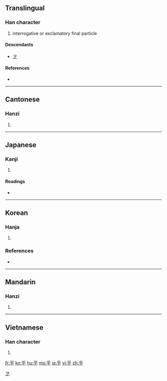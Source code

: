 ==Translingual==

===Han character===
{{Han char|rn=4|rad=丿|as=04|sn=5|four=2040<sub>9</sub>|canj=竹火木 (HFD)}}

# interrogative or exclamatory final particle

====Descendants====
* [[ヲ]]

====References====
* {{Han ref|kx=0082.070|dkj=00131|dj=0166.010|hdz=10036.080|uh=4E4E|ud=20046|bh=A547|bd=42311}}

[[Category:Han characters from which katakana were derived|ヲ]]

----

==Cantonese==

===Hanzi===
{{yue-hanzi|jyut=|y=fu4}}

# {{defn|Cantonese|sort=丿04}}

----

==Japanese==

===Kanji===
{{ja-kanji|grade=|rs=丿04}}

# {{defn|Japanese}}

====Readings====
* {{ja-readings|on=[[こ]] (ko)|kun=[[よ]] (yo), [[かな]] (kana), [[か]] (ka)}}

----

==Korean==

===Hanja===
{{ko-hanja|hangeul=호|rv=ho|mr=ho|eumhun=어조사|ehrv=eojosa|ehmr=ǒjosa|ehy=}}

# {{defn|Korean|sort=丿04}}

===References===
* {{Hanja ref|nav=12427}}

----

==Mandarin==

===Hanzi===
{{cmn-hanzi|pin=[[hū]] ([[hu1]]), [[hú]] ([[hu2]])|wg=hu<sup>1</sup>, hu<sup>2</sup>}}

# {{defn|Mandarin|sort=丿04}}

----

==Vietnamese==

===Han character===
{{vi-hantu|[[hồ]]|rs=丿04}}

# {{defn|Vietnamese|sort=丿04}}

[[fr:乎]]
[[ko:乎]]
[[hu:乎]]
[[ms:乎]]
[[ja:乎]]
[[vi:乎]]
[[zh:乎]]